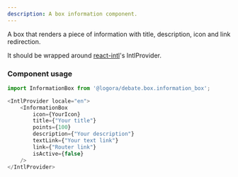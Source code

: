 ```yaml
---
description: A box information component.
---
```



A box that renders a piece of information with title, description, icon and link redirection.

It should be wrapped around [react-intl](https://formatjs.io/docs/getting-started/installation/)'s IntlProvider.

### Component usage
```js
import InformationBox from '@logora/debate.box.information_box';
```
```js
<IntlProvider locale="en">
    <InformationBox 
        icon={YourIcon}
        title={"Your title"}
        points={100} 
        description={"Your description"}
        textLink={"Your text link"}
        link={"Router link"}
        isActive={false}
    />
</IntlProvider>
```